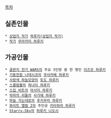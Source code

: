 [[목차]]

== 실존인물 ==
 * [[상업지 작가]] [[하루키(상업지 작가)]]
 * [[작가]] [[무라카미 하루키]]

== 가공인물 ==
 * [[골판지 전기 WARS]]의 주요 3인방 중 한 명인 [[이즈모 하루키]] 
 * [[기동전함 나데시코]]의 [[쿠사카베 하루키]]
 * [[사랑색 하늘모양]]의 [[토도 하루키]]
 * [[스쿨럼블]]의 [[하나이 하루키]]
 * [[스킵 비트]]의 [[아사미 하루키]]
 * [[악마의 리들]]의 [[사가에 하루키]]
 * [[하늘 가는대로]]의 [[후지무라 하루키]]
 * [[화이트 앨범 2]]의 주인공 [[키타하라 하루키]] 
 * [[Starry☆Sky]]의 [[하루키 나오시]]

